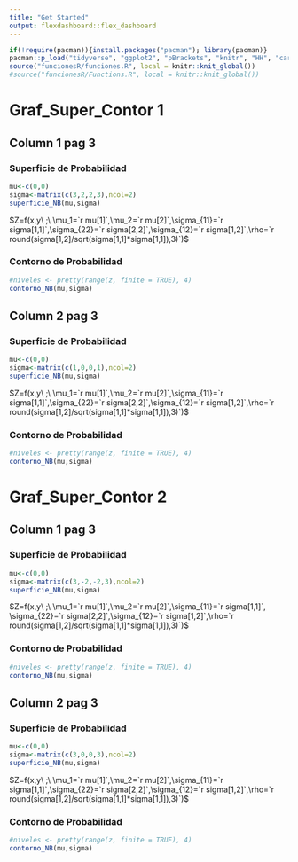 ```yaml
---
title: "Get Started"
output: flexdashboard::flex_dashboard
---
```


```r
if(!require(pacman)){install.packages("pacman"); library(pacman)}
pacman::p_load("tidyverse", "ggplot2", "pBrackets", "knitr", "HH", "car", "rgl","latex2exp", "sampling","biotools","flexdashboard","MASS","mvtnorm","MVN")
source("funcionesR/funciones.R", local = knitr::knit_global())
#source("funcionesR/Functions.R", local = knitr::knit_global())
```

**Graf_Super_Contor 1**
=========================================

Column 1 pag 3
--------------------------------------------------

### Superficie de Probabilidad

```r
mu<-c(0,0)
sigma<-matrix(c(3,2,2,3),ncol=2)
superficie_NB(mu,sigma)
```

$Z=f(x,y\ ;\ \mu_1=`r mu[1]`,\mu_2=`r mu[2]`,\sigma_{11}=`r sigma[1,1]`,\sigma_{22}=`r sigma[2,2]`,\sigma_{12}=`r sigma[1,2]`,\rho=`r round(sigma[1,2]/sqrt(sigma[1,1]*sigma[1,1]),3)`)$

### Contorno de Probabilidad 

```r
#niveles <- pretty(range(z, finite = TRUE), 4)
contorno_NB(mu,sigma)
```

Column 2 pag 3
--------------------------------------------------

### Superficie de Probabilidad

```r
mu<-c(0,0)
sigma<-matrix(c(1,0,0,1),ncol=2)
superficie_NB(mu,sigma)
```

$Z=f(x,y\ ;\ \mu_1=`r mu[1]`,\mu_2=`r mu[2]`,\sigma_{11}=`r sigma[1,1]`,\sigma_{22}=`r sigma[2,2]`,\sigma_{12}=`r sigma[1,2]`,\rho=`r round(sigma[1,2]/sqrt(sigma[1,1]*sigma[1,1]),3)`)$

### Contorno de Probabilidad 

```r
#niveles <- pretty(range(z, finite = TRUE), 4)
contorno_NB(mu,sigma)
```

**Graf_Super_Contor 2**
=========================================

Column 1 pag 3
--------------------------------------------------

### Superficie de Probabilidad

```r
mu<-c(0,0)
sigma<-matrix(c(3,-2,-2,3),ncol=2)
superficie_NB(mu,sigma)
```

$Z=f(x,y\ ;\ \mu_1=`r mu[1]`,\mu_2=`r mu[2]`,\sigma_{11}=`r sigma[1,1]`, \sigma_{22}=`r sigma[2,2]`,\sigma_{12}=`r sigma[1,2]`,\rho=`r round(sigma[1,2]/sqrt(sigma[1,1]*sigma[1,1]),3)`)$

### Contorno de Probabilidad 

```r
#niveles <- pretty(range(z, finite = TRUE), 4)
contorno_NB(mu,sigma)
```

Column 2 pag 3
--------------------------------------------------

### Superficie de Probabilidad

```r
mu<-c(0,0)
sigma<-matrix(c(3,0,0,3),ncol=2)
superficie_NB(mu,sigma)
```

$Z=f(x,y\ ;\ \mu_1=`r mu[1]`,\mu_2=`r mu[2]`,\sigma_{11}=`r sigma[1,1]`,\sigma_{22}=`r sigma[2,2]`,\sigma_{12}=`r sigma[1,2]`,\rho=`r round(sigma[1,2]/sqrt(sigma[1,1]*sigma[1,1]),3)`)$

### Contorno de Probabilidad 

```r
#niveles <- pretty(range(z, finite = TRUE), 4)
contorno_NB(mu,sigma)
```

